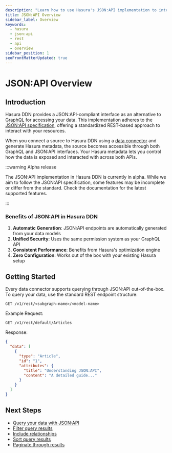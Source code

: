 ```yaml
---
description: "Learn how to use Hasura's JSON:API implementation to interact with your data"
title: JSON:API Overview
sidebar_label: Overview
keywords:
  - hasura
  - json:api
  - rest
  - api
  - overview
sidebar_position: 1
seoFrontMatterUpdated: true
---
```


# JSON:API Overview

## Introduction

Hasura DDN provides a JSON:API-compliant interface as an alternative to [GraphQL](/graphql-api/overview.mdx) for
accessing your data. This implementation adheres to the [JSON:API specification](https://jsonapi.org), offering a
standardized REST-based approach to interact with your resources.

When you connect a source to Hasura DDN using a [data connector](/data-sources/overview.mdx) and generate Hasura
metadata, the source becomes accessible through both GraphQL and JSON:API interfaces. Your Hasura metadata lets you
control how the data is exposed and interacted with across both APIs.

:::warning Alpha release

The JSON:API implementation in Hasura DDN is currently in alpha. While we aim to follow the JSON:API specification, some
features may be incomplete or differ from the standard. Check the documentation for the latest supported features.

:::

### Benefits of JSON:API in Hasura DDN

1. **Automatic Generation**: JSON:API endpoints are automatically generated from your data models
2. **Unified Security**: Uses the same permission system as your GraphQL API
3. **Consistent Performance**: Benefits from Hasura's optimization engine
4. **Zero Configuration**: Works out of the box with your existing Hasura setup

## Getting Started

Every data connector supports querying through JSON:API out-of-the-box. To query your data, use the standard REST
endpoint structure:

```http
GET /v1/rest/<subgraph-name>/<model-name>
```

Example Request:

```http
GET /v1/rest/default/Articles
```

Response:

```json
{
  "data": [
    {
      "type": "Article",
      "id": "1",
      "attributes": {
        "title": "Understanding JSON:API",
        "content": "A detailed guide..."
      }
    }
  ]
}
```

## Next Steps

- [Query your data with JSON:API](/json-api/queries/index.mdx)
- [Filter query results](/json-api/queries/filters.mdx)
- [Include relationships](/json-api/queries/relationships.mdx)
- [Sort query results](/json-api/queries/sorting.mdx)
- [Paginate through results](/json-api/queries/pagination.mdx)
